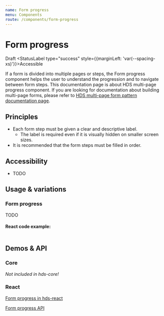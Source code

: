 ```yaml
---
name: Form progress 
menu: Components
route: /components/form-progress
---
```




# Form progress

<StatusLabel type="alert">Draft</StatusLabel>
<StatusLabel type="success" style={{marginLeft: 'var(--spacing-xs)'}}>Accessible</StatusLabel>

<LargeParagraph>
    If a form is divided into multiple pages or steps, the Form progress component helps the user to understand the progression and to navigate between form steps.
</LargeParagraph>

<Notification label="Note about multi-page forms!" className="siteNotification">
  This documentation page is about HDS multi-page progress component. If you are looking for documentation about building multi-page forms, please refer to <a href="/patterns/form-multi-page">HDS multi-page form pattern documentation page</a>.
</Notification>

## Principles
- Each form step must be given a clear and descriptive label.
  - The label is required even if it is visually hidden on smaller screen sizes.
- It is recommended that the form steps must be filled in order.

## Accessibility
- TODO

## Usage & variations

### Form progress
TODO

<Playground>

</Playground>

#### React code example:
```tsx

```

## Demos & API

### Core

_Not included in hds-core!_

### React

[Form progress in hds-react](/storybook/react/?path=/story/components-accordion--default)

[Form progress API](/storybook/react/?path=/docs/components-accordion--default)
